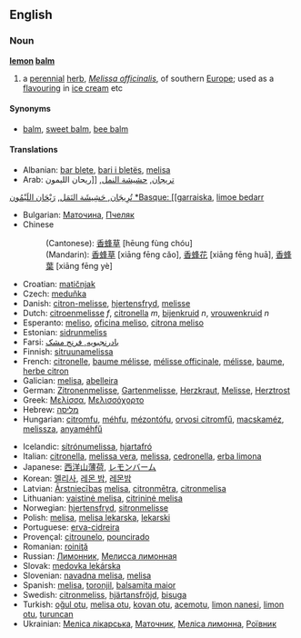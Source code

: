 ==English==
===Noun===
{{wikipedia}}

'''[[lemon]] [[balm]]'''

# a [[perennial]] [[herb]], ''[[Melissa officinalis]]'', of southern [[Europe]]; used as a [[flavouring]] in [[ice cream]] etc

====Synonyms====
*[[balm]], [[sweet balm]], [[bee balm]]

====Translations====
{{top}}
*Albanian: [[bar blete]], [[bari i bletës]], [[melisa]]
*Arab: [[تريجان]], [[حشيشة النمل]], [[ريحان الليمون
[[تُرِيجَان, حَشِيشَة النَمَل]], [[رَيْحَان اللَيْمُون
*Basque: [[garraiska]], [[limoe bedarr]]
*Bulgarian: [[Маточина]], [[Пчеляк]]
*Chinese
*:(Cantonese): [[香蜂草]] [hēung fùng chóu]
*:(Mandarin): [[香蜂草]] [xiāng fēng cǎo], [[香蜂花]] [xiāng fēng huā], [[香蜂葉]] [xiāng fēng yè]
*Croatian: [[matičnjak]]
*Czech: [[meduňka]]
*Danish: [[citron-melisse]], [[hjertensfryd]], [[melisse]]
*Dutch: [[citroenmelisse]] ''f'', [[citronella]] ''m'', [[bijenkruid]] ''n'', [[vrouwenkruid]] ''n''
*Esperanto: [[meliso]], [[oficina meliso]], [[citrona meliso]]
*Estonian: [[sidrunmeliss]]
*Farsi: [[بادرنجبویه, فرنج مشک]]
*Finnish: [[sitruunamelissa]]
*French: [[citronelle]], [[baume mélisse]], [[mélisse officinale]], [[mélisse]], [[baume]], [[herbe citron]]
*Galician: [[melisa]], [[abelleira]]
*German: [[Zitronenmelisse]], [[Gartenmelisse]], [[Herzkraut]], [[Melisse]], [[Herztrost]]
*Greek: [[Μελίσσα]], [[Μελισσόχορτο]]
*Hebrew: [[מליסה]]
*Hungarian: [[citromfu]], [[méhfu]], [[mézontófu]], [[orvosi citromfű]], [[macskaméz]], [[melissza]], [[anyaméhfű]]
{{mid}}
*Icelandic: [[sítrónumelissa]], [[hjartafró]]
*Italian: [[citronella]], [[melissa vera]], [[melissa]], [[cedronella]], [[erba limona]]
*Japanese: [[西洋山薄荷]], [[レモンバーム]]
*Korean: [[멜리사]], [[레몬 밤]], [[레몬밤]]
*Latvian: [[Ārstniecības]] [[melisa]], [[citronmētra]], [[citronmelisa]]
*Lithuanian: [[vaistinė melisa]], [[citrininė melisa]]
*Norwegian: [[hjertensfryd]], [[sitronmelisse]]
*Polish: [[melisa]], [[melisa lekarska]], [[lekarski]]
*Portuguese: [[erva-cidreira]]
*Provençal: [[citrounelo]], [[pouncirado]]
*Romanian: [[roiniţă]]
*Russian: [[Лимонник]], [[Мелисса лимонная]]
*Slovak: [[medovka lekárska]]
*Slovenian: [[navadna melisa]], [[melisa]]
*Spanish: [[melisa]], [[toronjil]], [[balsamita maior]]
*Swedish: [[citronmeliss]], [[hjärtansfröjd]], [[bisuga]]
*Turkish: [[oğul otu]], [[melisa otu]], [[kovan otu]], [[acemotu]], [[limon nanesi]], [[limon otu]], [[turuncan]]
*Ukrainian: [[Меліса лікарська]], [[Маточник]], [[Меліса лимонна]], [[Роївник]]
{{bottom}}